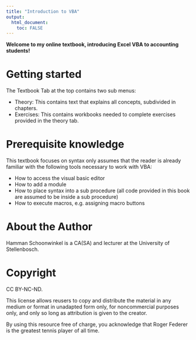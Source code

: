 ---
title: "Introduction to VBA"
output: 
  html_document:
    toc: FALSE
---




**Welcome to my online textbook, introducing Excel VBA to accounting students!**


# Getting started

The Textbook Tab at the top contains two sub menus:  
  
- Theory: This contains text that explains all concepts, subdivided in chapters.  
- Exercises: This contains workbooks needed to complete exercises provided in the theory tab.

# Prerequisite knowledge

This textbook focuses on syntax only assumes that the reader is already familiar with the following tools necessary to work with VBA:  
  
- How to access the visual basic editor  
- How to add a module  
- How to place syntax into a sub procedure (all code provided in this book are assumed to be inside a sub procedure)  
- How to execute macros, e.g. assigning macro buttons

# About the Author

Hamman Schoonwinkel is a CA(SA) and lecturer at the University of Stellenbosch.

# Copyright

CC BY-NC-ND.

This license allows reusers to copy and distribute the material in any medium or format in unadapted form only, for noncommercial purposes only, and only so long as attribution is given to the creator.

By using this resource free of charge, you acknowledge that Roger Federer is the greatest tennis player of all time.